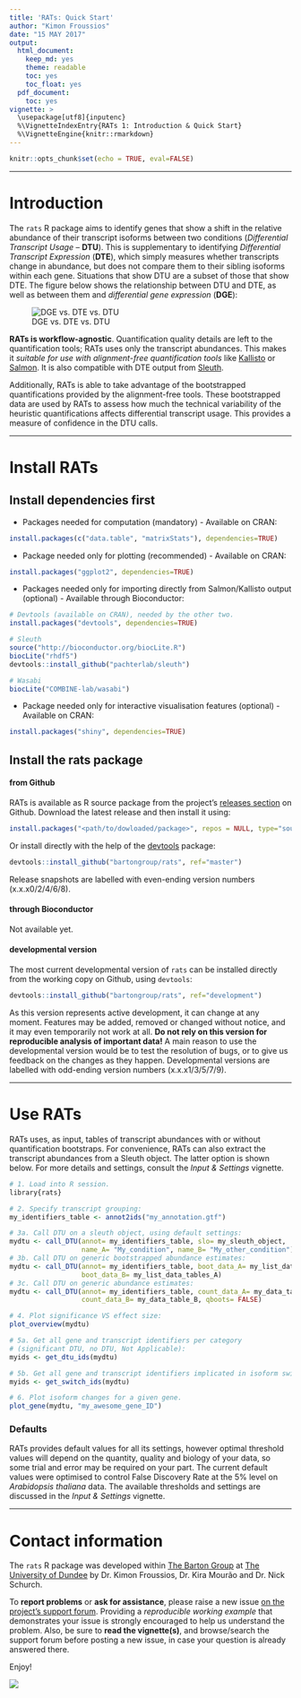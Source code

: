 ```yaml
---
title: 'RATs: Quick Start'
author: "Kimon Froussios"
date: "15 MAY 2017"
output:
  html_document:
    keep_md: yes
    theme: readable
    toc: yes
    toc_float: yes
  pdf_document:
    toc: yes
vignette: >
  \usepackage[utf8]{inputenc}
  %\VignetteIndexEntry{RATs 1: Introduction & Quick Start} 
  %\VignetteEngine{knitr::rmarkdown} 
---
```


```r
knitr::opts_chunk$set(echo = TRUE, eval=FALSE)
```


***

# Introduction

The `rats` R package aims to identify genes that show a shift in the relative abundance of their transcript isoforms 
between two conditions (*Differential Transcript Usage* -- **DTU**). This is supplementary
to identifying *Differential Transcript Expression* (**DTE**), which simply measures whether transcripts change in
abundance, but does not compare them to their sibling isoforms within each gene. Situations that show DTU are a 
subset of those that show DTE. The figure below shows the relationship between DTU and DTE, as well as between them and
*differential gene expression* (**DGE**):

![DGE vs. DTE vs. DTU](./fig/dge-dte-dtu.png)


**RATs is workflow-agnostic**. Quantification quality details are left to the quantification tools; RATs uses only the
transcript abundances. This makes it *suitable for use with alignment-free quantification tools* like [Kallisto](http://pachterlab.github.io/kallisto/)
or [Salmon](https://github.com/COMBINE-lab/salmon). It is also compatible with DTE output from [Sleuth](http://pachterlab.github.io/sleuth).

Additionally, RATs is able to take advantage of the bootstrapped quantifications provided by the alignment-free tools. These bootstrapped
data are used by RATs to assess how much the technical variability of the heuristic quantifications affects differential transcript usage.
This provides a measure of confidence in the DTU calls. 


***


# Install RATs

## Install dependencies first

* Packages needed for computation (mandatory) - Available on CRAN: 

```r
install.packages(c("data.table", "matrixStats"), dependencies=TRUE)
```

* Package needed only for plotting (recommended) - Available on CRAN: 

```r
install.packages("ggplot2", dependencies=TRUE)
```

* Packages needed only for importing directly from Salmon/Kallisto output (optional) - Available through Bioconductor: 

```r
# Devtools (available on CRAN), needed by the other two.
install.packages("devtools", dependencies=TRUE)

# Sleuth
source("http://bioconductor.org/biocLite.R")
biocLite("rhdf5")
devtools::install_github("pachterlab/sleuth")

# Wasabi
biocLite("COMBINE-lab/wasabi")
```

* Package needed only for interactive visualisation features (optional) - Available on CRAN: 
```r
install.packages("shiny", dependencies=TRUE)
```


## Install the rats package

#### from Github

RATs is available as R source package from the project's [releases section](https://github.com/bartongroup/Rats/releases) on Github.
Download the latest release and then install it using:

```r
install.packages("<path/to/dowloaded/package>", repos = NULL, type="source")
```

Or install directly with the help of the [devtools](https://www.rstudio.com/products/rpackages/devtools/) package:

```r
devtools::install_github("bartongroup/rats", ref="master")
```

Release snapshots are labelled with even-ending version numbers (x.x.x0/2/4/6/8).

#### through Bioconductor

Not available yet.

#### developmental version

The most current developmental version of `rats` can be installed directly from the working copy on Github, using `devtools`:

```r
devtools::install_github("bartongroup/rats", ref="development")
```

As this version represents active development, it can change at any moment. Features may be added, removed or changed without notice, and it
may even temporarily not work at all. **Do not rely on this version for reproducible analysis of important data!**
A main reason to use the developmental version would be to test the resolution of bugs, or to give us feedback on the changes as they happen.
Developmental versions are labelled with odd-ending version numbers (x.x.x1/3/5/7/9).


***


# Use RATs

RATs uses, as input, tables of transcript abundances with or without quantification bootstraps. For convenience, RATs can also
extract the transcript abundances from a Sleuth object. The latter option is shown below. For more details and settings, consult
the *Input & Settings* vignette.

```r
# 1. Load into R session.
library{rats}

# 2. Specify transcript grouping:
my_identifiers_table <- annot2ids("my_annotation.gtf")

# 3a. Call DTU on a sleuth object, using default settings:
mydtu <- call_DTU(annot= my_identifiers_table, slo= my_sleuth_object, 
                  name_A= "My_condition", name_B= "My_other_condition")
# 3b. Call DTU on generic bootstrapped abundance estimates:
mydtu <- call_DTU(annot= my_identifiers_table, boot_data_A= my_list_data_tables_A, 
                  boot_data_B= my_list_data_tables_A)
# 3c. Call DTU on generic abundance estimates:
mydtu <- call_DTU(annot= my_identifiers_table, count_data_A= my_data_table_A, 
                  count_data_B= my_data_table_B, qboots= FALSE)

# 4. Plot significance VS effect size:
plot_overview(mydtu)

# 5a. Get all gene and transcript identifiers per category 
# (significant DTU, no DTU, Not Applicable):
myids <- get_dtu_ids(mydtu)

# 5b. Get all gene and transcript identifiers implicated in isoform switching:
myids <- get_switch_ids(mydtu)

# 6. Plot isoform changes for a given gene.
plot_gene(mydtu, "my_awesome_gene_ID")
```



### Defaults

RATs provides default values for all its settings, however optimal threshold values will depend on the quantity, 
quality and biology of your data, so some trial and error may be required on your part. The current default values 
were optimised to control False Discovery Rate at the 5% level on *Arabidopsis thaliana* data.
The available thresholds and settings are discussed in the *Input & Settings* vignette.


***


# Contact information

The `rats` R package was developed within [The Barton Group](http://www.compbio.dundee.ac.uk) at [The University of Dundee](http://www.dundee.ac.uk)
by Dr. Kimon Froussios, Dr. Kira Mourão and Dr. Nick Schurch.

To **report problems** or **ask for assistance**, please raise a new issue [on the project's support forum](https://github.com/bartongroup/Rats/issues).
Providing a *reproducible working example* that demonstrates your issue is strongly encouraged to help us understand the problem. Also, be sure 
to **read the vignette(s)**, and browse/search the support forum before posting a new issue, in case your question is already answered there.

Enjoy!

![](./fig/rats.png)

